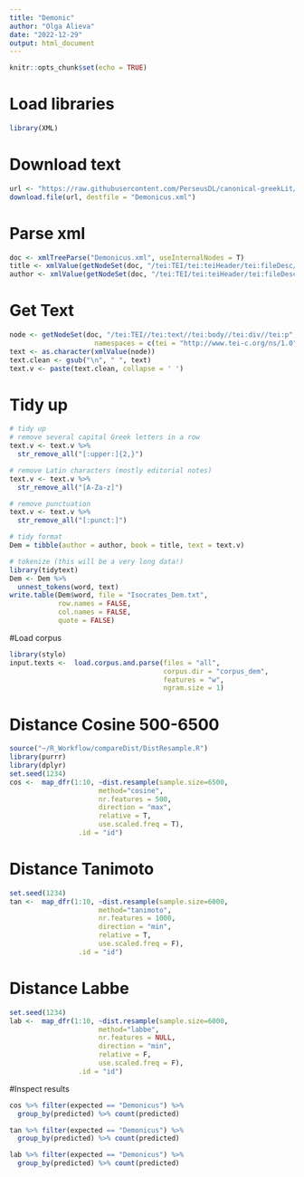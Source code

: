 ```yaml
---
title: "Demonic"
author: "Olga Alieva"
date: "2022-12-29"
output: html_document
---
```


```r
knitr::opts_chunk$set(echo = TRUE)
```

# Load libraries
```r
library(XML)
```


# Download text
```r
url <- "https://raw.githubusercontent.com/PerseusDL/canonical-greekLit/master/data/tlg0010/tlg007/tlg0010.tlg007.perseus-grc2.xml"
download.file(url, destfile = "Demonicus.xml")
```

# Parse xml
```r
doc <- xmlTreeParse("Demonicus.xml", useInternalNodes = T)
title <- xmlValue(getNodeSet(doc, "/tei:TEI/tei:teiHeader/tei:fileDesc/tei:titleStmt/tei:title", namespaces = c(tei = "http://www.tei-c.org/ns/1.0")))
author <- xmlValue(getNodeSet(doc, "/tei:TEI/tei:teiHeader/tei:fileDesc/tei:titleStmt/tei:author", namespaces = c(tei = "http://www.tei-c.org/ns/1.0")))
```

# Get Text
```r
node <- getNodeSet(doc, "/tei:TEI//tei:text//tei:body//tei:div//tei:p",
                     namespaces = c(tei = "http://www.tei-c.org/ns/1.0"))
text <- as.character(xmlValue(node))
text.clean <- gsub("\n", " ", text)
text.v <- paste(text.clean, collapse = ' ')
```

# Tidy up
```r
# tidy up
# remove several capital Greek letters in a row 
text.v <- text.v %>% 
  str_remove_all("[:upper:]{2,}")

# remove Latin characters (mostly editorial notes)
text.v <- text.v %>% 
  str_remove_all("[A-Za-z]")

# remove punctuation
text.v <- text.v %>% 
  str_remove_all("[:punct:]")

# tidy format
Dem = tibble(author = author, book = title, text = text.v)

# tokenize (this will be a very long data!)
library(tidytext)
Dem <- Dem %>% 
  unnest_tokens(word, text)
write.table(Dem$word, file = "Isocrates_Dem.txt", 
            row.names = FALSE, 
            col.names = FALSE, 
            quote = FALSE)
```

#Load corpus
```r
library(stylo)
input.texts <-  load.corpus.and.parse(files = "all", 
                                      corpus.dir = "corpus_dem", 
                                      features = "w", 
                                      ngram.size = 1) 
```


# Distance Cosine 500-6500
```r
source("~/R_Workflow/compareDist/DistResample.R")
library(purrr)
library(dplyr)
set.seed(1234)
cos <-  map_dfr(1:10, ~dist.resample(sample.size=6500,
                      method="cosine",
                      nr.features = 500,
                      direction = "max",
                      relative = T,
                      use.scaled.freq = T), 
                 .id = "id")
```

# Distance Tanimoto
```r
set.seed(1234)
tan <-  map_dfr(1:10, ~dist.resample(sample.size=6000,
                      method="tanimoto",
                      nr.features = 1000,
                      direction = "min",
                      relative = T,
                      use.scaled.freq = F), 
                 .id = "id")
```

# Distance Labbe
```r
set.seed(1234)
lab <-  map_dfr(1:10, ~dist.resample(sample.size=6000,
                      method="labbe",
                      nr.features = NULL,
                      direction = "min",
                      relative = F,
                      use.scaled.freq = F), 
                 .id = "id")
```


#Inspect results
```r
cos %>% filter(expected == "Demonicus") %>% 
  group_by(predicted) %>% count(predicted)

tan %>% filter(expected == "Demonicus") %>% 
  group_by(predicted) %>% count(predicted)

lab %>% filter(expected == "Demonicus") %>% 
  group_by(predicted) %>% count(predicted)

```

